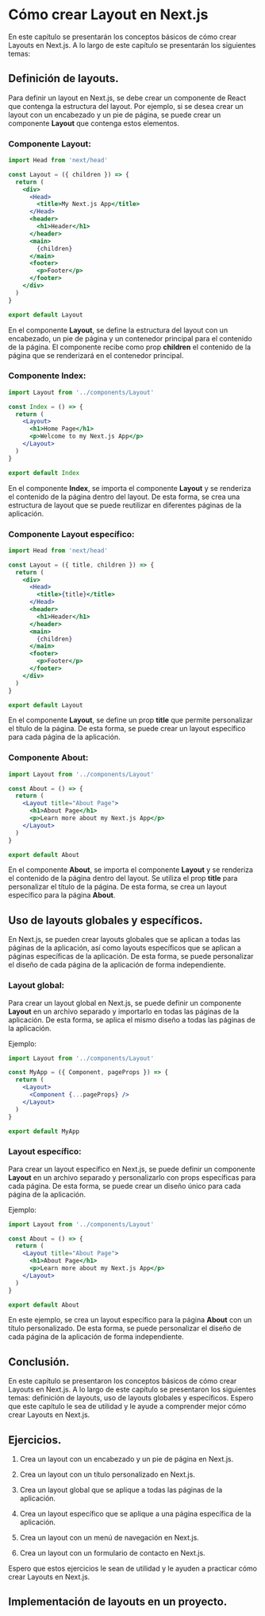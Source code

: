 # Cómo crear Layout en Next.js

En este capítulo se presentarán los conceptos básicos de cómo crear Layouts en Next.js. A lo largo de este capítulo se presentarán los siguientes temas:

## Definición de layouts.

Para definir un layout en Next.js, se debe crear un componente de React que contenga la estructura del layout. Por ejemplo, si se desea crear un layout con un encabezado y un pie de página, se puede crear un componente **Layout** que contenga estos elementos.

### Componente Layout:

```jsx
import Head from 'next/head'

const Layout = ({ children }) => {
  return (
    <div>
      <Head>
        <title>My Next.js App</title>
      </Head>
      <header>
        <h1>Header</h1>
      </header>
      <main>
        {children}
      </main>
      <footer>
        <p>Footer</p>
      </footer>
    </div>
  )
}

export default Layout
```

En el componente **Layout**, se define la estructura del layout con un encabezado, un pie de página y un contenedor principal para el contenido de la página. El componente recibe como prop **children** el contenido de la página que se renderizará en el contenedor principal.

### Componente **Index**:

```jsx
import Layout from '../components/Layout'

const Index = () => {
  return (
    <Layout>
      <h1>Home Page</h1>
      <p>Welcome to my Next.js App</p>
    </Layout>
  )
}

export default Index
```

En el componente **Index**, se importa el componente **Layout** y se renderiza el contenido de la página dentro del layout. De esta forma, se crea una estructura de layout que se puede reutilizar en diferentes páginas de la aplicación.

### Componente Layout específico:

```jsx
import Head from 'next/head'

const Layout = ({ title, children }) => {
  return (
    <div>
      <Head>
        <title>{title}</title>
      </Head>
      <header>
        <h1>Header</h1>
      </header>
      <main>
        {children}
      </main>
      <footer>
        <p>Footer</p>
      </footer>
    </div>
  )
}

export default Layout
```

En el componente **Layout**, se define un prop **title** que permite personalizar el título de la página. De esta forma, se puede crear un layout específico para cada página de la aplicación.

### Componente **About**:

```jsx
import Layout from '../components/Layout'

const About = () => {
  return (
    <Layout title="About Page">
      <h1>About Page</h1>
      <p>Learn more about my Next.js App</p>
    </Layout>
  )
}

export default About
```

En el componente **About**, se importa el componente **Layout** y se renderiza el contenido de la página dentro del layout. Se utiliza el prop **title** para personalizar el título de la página. De esta forma, se crea un layout específico para la página **About**.

## Uso de layouts globales y específicos.

En Next.js, se pueden crear layouts globales que se aplican a todas las páginas de la aplicación, así como layouts específicos que se aplican a páginas específicas de la aplicación. De esta forma, se puede personalizar el diseño de cada página de la aplicación de forma independiente.

### Layout global:

Para crear un layout global en Next.js, se puede definir un componente **Layout** en un archivo separado y importarlo en todas las páginas de la aplicación. De esta forma, se aplica el mismo diseño a todas las páginas de la aplicación.

Ejemplo: 

```jsx
import Layout from '../components/Layout'

const MyApp = ({ Component, pageProps }) => {
  return (
    <Layout>
      <Component {...pageProps} />
    </Layout>
  )
}

export default MyApp
```

### Layout específico:

Para crear un layout específico en Next.js, se puede definir un componente **Layout** en un archivo separado y personalizarlo con props específicas para cada página. De esta forma, se puede crear un diseño único para cada página de la aplicación.

Ejemplo:

```jsx
import Layout from '../components/Layout'

const About = () => {
  return (
    <Layout title="About Page">
      <h1>About Page</h1>
      <p>Learn more about my Next.js App</p>
    </Layout>
  )
}

export default About
```

En este ejemplo, se crea un layout específico para la página **About** con un título personalizado. De esta forma, se puede personalizar el diseño de cada página de la aplicación de forma independiente.

## Conclusión.

En este capítulo se presentaron los conceptos básicos de cómo crear Layouts en Next.js. A lo largo de este capítulo se presentaron los siguientes temas: definición de layouts, uso de layouts globales y específicos. Espero que este capítulo le sea de utilidad y le ayude a comprender mejor cómo crear Layouts en Next.js.

## Ejercicios.

1. Crea un layout con un encabezado y un pie de página en Next.js.

2. Crea un layout con un título personalizado en Next.js.

3. Crea un layout global que se aplique a todas las páginas de la aplicación.

4. Crea un layout específico que se aplique a una página específica de la aplicación.

5. Crea un layout con un menú de navegación en Next.js.

6. Crea un layout con un formulario de contacto en Next.js.

Espero que estos ejercicios le sean de utilidad y le ayuden a practicar cómo crear Layouts en Next.js.

## Implementación de layouts en un proyecto.